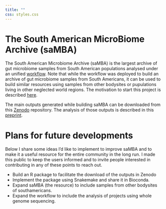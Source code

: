 ```yaml
---
title: ""
css: styles.css
---
```


# The South American MicroBiome Archive (saMBA)

The [South American Microbiome Archive (saMBA)]{.my_bold} is the largest archive of gut microbiome samples from South American populations analysed under an unified [workflow](https://github.com/Benjamin-Valderrama/saMBA-pipeline). Note that while the workflow was deployed to build an archive of gut microbiome samples from South Americans, it can be used to build similar resources using samples from other bodysites or pupulations living in other neglected world regions. The motivation to start this project is described [here](https://github.com/Benjamin-Valderrama/saMBA-pipeline/wiki/00.-About-the-project).

The main outputs generated while building [saMBA]{.my_bold} can be downloaded from this [Zenodo](https://zenodo.org/records/15050380) repository. The analysis of those outputs is described in this [preprint](https://www.biorxiv.org/content/10.1101/2025.04.03.647034v1). 

# Plans for future developments

Below I share some ideas I'd like to implement to improve saMBA and to make it a useful resource for the entire community in the long run. I made this public to keep the users informed and to invite people interested in contributing in any of these points to reach out.

:::{.bullet-list}
- Build an R package to facilitate the download of the outputs in Zenodo
- Implement the package using Snakemake and share it in Bioconda.
- Expand [saMBA]{.my_bold} (the resource) to include samples from other bodysites of southamericans.
- Expand the workflow to include the analysis of projects using whole genome sequencing.
:::
